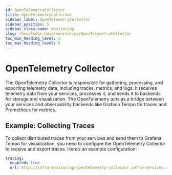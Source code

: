 ```yaml
---
id: OpenTelemetryCollector
title: OpenTelemetryCollector
sidebar_label: OpenTelemetryCollector
sidebar_position: 5
sidebar_class_name: monitoring
slug: /knowledge-base/monitoring/OpenTelemetryCollector
toc_min_heading_level: 2
toc_max_heading_level: 5
---
```



# OpenTelemetry Collector

The OpenTelemetry Collector is responsible for gathering, processing, and exporting telemetry data,
including traces, metrics, and logs. It receives telemetry data from your services, processes it, and sends it to backends
for storage and visualization. The OpenTelemetry acts as a bridge between your services and observability backends
like Grafana Tempo for traces and Prometheus for metrics.

## Example: Collecting Traces

To collect distributed traces from your services and send them to Grafana Tempo for visualization,
you need to configure the OpenTelemetry Collector to receive and export traces. Here’s an example configuration:

```yaml
tracing:
  enabled: true
  url: http://infra-monitoring-opentelemetry-collector.infra-services.svc.cluster.local:4317
```
